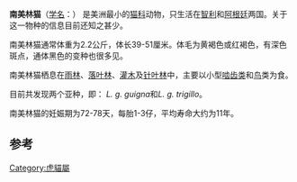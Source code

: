 {{Speciesbox
| name = 南美林猫
| image = Leopardus guigna.jpeg
| status = VU
| trend = down
| status_system = iucn3.1
| status_ref = <ref name=iucn>{{IUCN2006|assessors=Cat Specialist Group|year=2002|id=15311|title=Oncifelis guigna|downloaded=09 May 2006}} Database entry includes justification for why this species is vulnerable</ref>
| genus = Leopardus
| species = guigna
| authority = (Molina, 1782)
| range_map = Oncifelis guigna dis.png
| range_map_width = 200px
| synonyms = ''Oncifelis guigna''
}}
'''南美林猫'''（[[学名|学名]]：''{{lang|la|Leopardus guigna}}''） 是美洲最小的[[猫科|猫科]]动物，只生活在[[智利|智利]]和[[阿根廷|阿根廷]]两国。关于这一物种的信息目前还知之甚少。

南美林猫通常体重为2.2公斤，体长39-51厘米。体毛为黄褐色或红褐色，有深色斑点，通体黑色的变种也很多见。

南美林猫栖息在[[雨林|雨林]]、[[落叶林|落叶林]]、[[灌木|灌木]]及[[针叶林|针叶林]]中，主要以小型[[啮齿类|啮齿类]]和[[鸟|鸟]]类为食。

目前共发现两个亚种，即： ''L. g. guigna''和''L. g. trigillo''。

南美林猫的妊娠期为72-78天，每胎1-3仔，平均寿命大约为11年。

== 参考 ==
{{Reflist}}
{{Taxonbar|from=Q211042}}

[[Category:虎貓屬|Category:虎貓屬]]